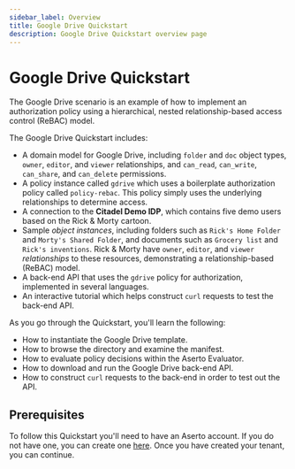 ```yaml
---
sidebar_label: Overview
title: Google Drive Quickstart
description: Google Drive Quickstart overview page
---
```


# Google Drive Quickstart

The Google Drive scenario is an example of how to implement an authorization policy using a hierarchical, nested relationship-based access control (ReBAC) model.

The Google Drive Quickstart includes:
* A domain model for Google Drive, including `folder` and `doc` object types, `owner`, `editor`, and `viewer` relationships, and `can_read`, `can_write`, `can_share`, and `can_delete` permissions.
* A policy instance called `gdrive` which uses a boilerplate authorization policy called `policy-rebac`. This policy simply uses the underlying relationships to determine access.
* A connection to the **Citadel Demo IDP**, which contains five demo users based on the Rick & Morty cartoon.
* Sample *object instances*, including folders such as `Rick's Home Folder` and `Morty's Shared Folder`, and documents such as `Grocery list` and `Rick's inventions`. Rick & Morty have `owner`, `editor`, and `viewer` *relationships* to these resources, demonstrating a relationship-based (ReBAC) model.
* A back-end API that uses the `gdrive` policy for authorization, implemented in several languages.
* An interactive tutorial which helps construct `curl` requests to test the back-end API.

As you go through the Quickstart, you'll learn the following:
* How to instantiate the Google Drive template.
* How to browse the directory and examine the manifest.
* How to evaluate policy decisions within the Aserto Evaluator.
* How to download and run the Google Drive back-end API.
* How to construct `curl` requests to the back-end in order to test out the API.

## Prerequisites
To follow this Quickstart you'll need to have an Aserto account. If you do not have one, you can create one [here](https://www.aserto.com/#signup). Once you have created your tenant, you can continue.
